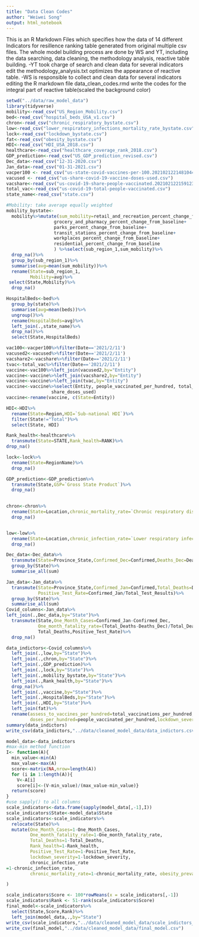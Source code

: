 ```yaml
---
title: "Data Clean Codes"
author: "Weiwei Song"
output: html_notebook
---
```

This is an R Markdown Files which specifies how the data of 14 different Indicators for resillence ranking table generated from original multiple csv files. 
The whole model building process are done by WS and YT, including the data searching, data cleaning, the methodology analysis, reactive table building. 
-YT  took charge of 
   search and clean data for several indicators
   edit the methodology_analysis.txt
   optimizes the appearance of reactive table. 
-WS is responsible to 
  collect and clean data for several indicators
  editing the R markdown file data_clean_codes.rmd
  write the codes for the integral part of reactive table(scaled the background color) 
   
  
```r
setwd("../data/raw_model_data")
library(tidyverse)
mobility<-read_csv("US_Region_Mobility.csv")
bed<-read_csv("hospital_beds_USA_v1.csv")
chron<-read_csv("chronic_respiratory_bystate.csv")
low<-read_csv("lower_respiratory_infections_mortality_rate_bystate.csv")
lock<-read_csv("lockdown_bystate.csv")
fat<-read_csv("obesity_bystate.csv")
HDI<-read_csv("HDI_USA_2018.csv")
healthcare<-read_csv("healthcare_coverage_rank_2018.csv")
GDP_prediction<-read_csv("US_GDP_prediction_revised.csv")
Dec_data<-read_csv("12-31-2020.csv")
Jan_data<-read_csv("01-31-2021.csv")
vacper100 <- read_csv("us-state-covid-vaccines-per-100.20210212214810444.csv")
vacused <- read_csv("us-share-covid-19-vaccine-doses-used.csv")
vacshare<-read_csv("us-covid-19-share-people-vaccinated.20210212215912385.csv")
total_vac<-read_csv("us-covid-19-total-people-vaccinated.csv")
state_name<-read_csv("state.csv")
```

```r
#Mobility: take average equally weighted 
mobility_bystate<-
  mobility%>%mutate(sum_mobility=retail_and_recreation_percent_change_from_baseline+
                  grocery_and_pharmacy_percent_change_from_baseline+
                  parks_percent_change_from_baseline+
                  transit_stations_percent_change_from_baseline+
                  workplaces_percent_change_from_baseline+
                  residential_percent_change_from_baseline
                  ) %>%select(sub_region_1,sum_mobility)%>%
  drop_na()%>%
  group_by(sub_region_1)%>%
  summarise(avg=mean(sum_mobility))%>%
  rename(State=sub_region_1,
         Mobility=avg)%>%
 select(State,Mobility)%>%
  drop_na()
```

```r

HospitalBeds<-bed%>%
  group_by(state)%>%
  summarise(avg=mean(beds))%>%
  ungroup()%>%
  rename(HospitalBeds=avg)%>%
  left_join(.,state_name)%>%
  drop_na()%>%
  select(State,HospitalBeds)

```

```r

vac100<-vacper100%>%filter(Date=='2021/2/11')
vacused2<-vacused%>%filter(Date=='2021/2/11')
vacshare2<-vacshare%>%filter(Date=='2021/2/11')
tvac<-total_vac%>%filter(Date=='2021/2/11')
vaccine<-vac100%>%left_join(vacused2,by="Entity")
vaccine<-vaccine%>%left_join(vacshare2,by="Entity")
vaccine<-vaccine%>%left_join(tvac,by="Entity")
vaccine<-vaccine%>%select(Entity, people_vaccinated_per_hundred, total_vaccinations_per_hundred,
                 share_doses_used)
vaccine<-rename(vaccine, c(State=Entity))
```


```r
HDI<-HDI%>%
  rename(State=Region,HDI=`Sub-national HDI`)%>%
  filter(State!="Total")%>%
  select(State, HDI)

Rank_health<-healthcare%>%
  transmute(State=STATE,Rank_health=RANK)%>%
drop_na()

lock<-lock%>%
  rename(State=RegionName)%>%
  drop_na()

GDP_prediction<-GDP_prediction%>%
  transmute(State,GSP=`Gross State Product`)%>%
  drop_na()
  

chron<-chron%>%
  rename(State=Location,chronic_mortality_rate=`Chronic respiratory diseases mortality rate`)%>%
  drop_na()


low<-low%>%
  rename(State=Location,chronic_infection_rate=`Lower respiratory infections mortality rate`)%>%
  drop_na()

```

```r
Dec_data<-Dec_data%>%
  transmute(State=Province_State,Confirmed_Dec=Confirmed,Deaths_Dec=Deaths)%>%
  group_by(State)%>%
  summarise_all(sum)

Jan_data<-Jan_data%>%
  transmute(State=Province_State,Confirmed_Jan=Confirmed,Total_Deaths=Deaths,
            Positive_Test_Rate=Confirmed_Jan/Total_Test_Results)%>%
  group_by(State)%>%
  summarise_all(sum)
Covid_columns<-Jan_data%>%
left_join(.,Dec_data,by="State")%>%
  transmute(State,One_Month_Cases=Confirmed_Jan-Confirmed_Dec,
            One_month_fatality_rate=(Total_Deaths-Deaths_Dec)/Total_Deaths,
            Total_Deaths,Positive_Test_Rate)%>%
  drop_na()

```

```r
data_indictors<-Covid_columns%>%
  left_join(.,low,by="State")%>%
  left_join(.,chron,by="State")%>%
  left_join(.,GDP_prediction)%>%
  left_join(.,lock,by="State")%>%
  left_join(.,mobility_bystate,by="State")%>%
  left_join(.,Rank_health,by="State")%>%
  drop_na()%>%
  left_join(.,vaccine,by="State")%>%
  left_join(.,HospitalBeds,by="State")%>%
  left_join(.,HDI,by="State")%>%
  left_join(fat)%>%
  rename(assess_to_vaccines_per_hundred=total_vaccinations_per_hundred,
         doses_per_hundred=people_vaccinated_per_hundred,lockdown_severity=lockdown)
summary(data_indictors)
write_csv(data_indictors,"../data/cleaned_model_data/data_indictors.csv")

```

```r
model_data<-data_indictors
#max-min method function 
I<- function(A){
  min_value<-min(A)
  max_value<-max(A)
  score<-matrix(NA,nrow=length(A))
  for (i in 1:length(A)){
    V<-A[i]
    score[i]<-(V-min_value)/(max_value-min_value)}
  return(score)
}
#use sapply() to all columns 
scale_indicators<-data.frame(sapply(model_data[,-1],I))
scale_indicators$State<-model_data$State
scale_indicators<-scale_indicators%>%
  relocate(State)%>%
  mutate(One_Month_Cases=1-One_Month_Cases,
         One_month_fatality_rate=1-One_month_fatality_rate,
         Total_Deaths=1-Total_Deaths,
         Rank_health=1-Rank_health,
         Positive_Test_Rate=1-Positive_Test_Rate,
         lockdown_severity=1-lockdown_severity,
         chronic_infection_rate
=1-chronic_infection_rate,
         chronic_mortality_rate=1-chronic_mortality_rate, obesity_prevalence=1-obesity_prevalence

)

scale_indicators$Score <- 100*rowMeans(x = scale_indicators[,-1])
scale_indicators$Rank <- 51-rank(scale_indicators$Score)
final_model<-scale_indicators%>%
  select(State,Score,Rank)%>%
  left_join(model_data,.,by="State")
write_csv(scale_indicators,"../data/cleaned_model_data/scale_indictors_of_model.csv")
write_csv(final_model,"../data/cleaned_model_data/final_model.csv")

```

